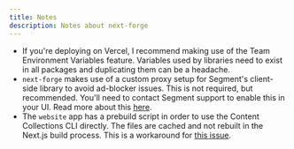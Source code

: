```yaml
---
title: Notes
description: Notes about next-forge
---
```


- If you're deploying on Vercel, I recommend making use of the Team Environment Variables feature. Variables used by libraries need to exist in all packages and duplicating them can be a headache.
- `next-forge` makes use of a custom proxy setup for Segment's client-side library to avoid ad-blocker issues. This is not required, but recommended. You'll need to contact Segment support to enable this in your UI. Read more about this [here](https://segment.com/docs/connections/sources/catalog/libraries/website/javascript/custom-proxy/#custom-cdn--api-proxy).
- The `website` app has a prebuild script in order to use the Content Collections CLI directly. The files are cached and not rebuilt in the Next.js build process. This is a workaround for [this issue](https://github.com/sdorra/content-collections/issues/214).